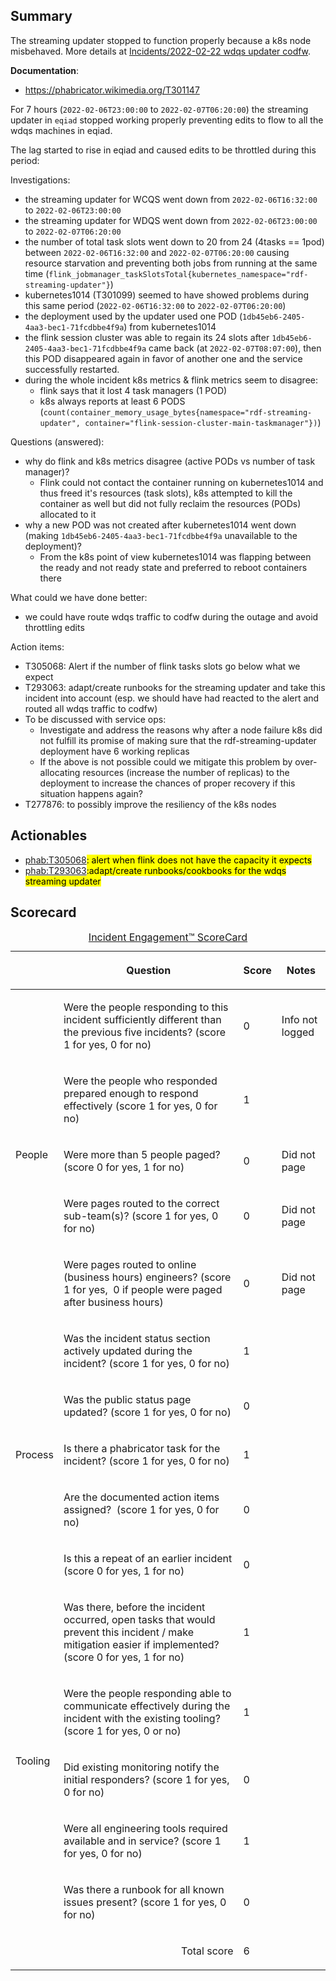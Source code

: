 {{irdoc|status=review}}

==Summary==
{{Incident scorecard
| task = T301147
| paged-num = 0
| responders-num = 0
| coordinators = 0
| start = 2022-02-06 23:00:00
| end = 2022-02-07 06:20:00
| metrics = WDQS Updater Lag, Wikidata MaxLag
| impact = For about 7 hours, WDQS updates failed to be processed. As a consequence, bots and tools were unable to edit Wikidata during this time.
}}
The streaming updater stopped to function properly because a k8s node misbehaved. More details at [[Incidents/2022-02-22 wdqs updater codfw]].

'''Documentation''':
*https://phabricator.wikimedia.org/T301147
For 7 hours (<code>2022-02-06T23:00:00</code> to <code>2022-02-07T06:20:00</code>) the streaming updater in <code>eqiad</code> stopped working properly preventing edits to flow to all the wdqs machines in eqiad.

The lag started to rise in eqiad and caused edits to be throttled during this period:

Investigations:

* the streaming updater for WCQS went down from <code>2022-02-06T16:32:00</code> to <code>2022-02-06T23:00:00</code>
* the streaming updater for WDQS went down from <code>2022-02-06T23:00:00</code> to <code>2022-02-07T06:20:00</code>
* the number of total task slots went down to 20 from 24 (4tasks == 1pod) between <code>2022-02-06T16:32:00</code> and <code>2022-02-07T06:20:00</code> causing resource starvation and preventing both jobs from running at the same time (<code>flink_jobmanager_taskSlotsTotal{kubernetes_namespace="rdf-streaming-updater"}</code>)
* kubernetes1014 (T301099) seemed to have showed problems during this same period (<code>2022-02-06T16:32:00</code> to <code>2022-02-07T06:20:00</code>)
* the deployment used by the updater used one POD (<code>1db45eb6-2405-4aa3-bec1-71fcdbbe4f9a</code>) from kubernetes1014
* the flink session cluster was able to regain its 24 slots after <code>1db45eb6-2405-4aa3-bec1-71fcdbbe4f9a</code> came back (at <code>2022-02-07T08:07:00</code>), then this POD disappeared again in favor of another one and the service successfully restarted.
* during the whole incident k8s metrics & flink metrics seem to disagree:
** flink says that it lost 4 task managers (1 POD)
** k8s always reports at least 6 PODS (<code>count(container_memory_usage_bytes{namespace="rdf-streaming-updater", container="flink-session-cluster-main-taskmanager"})</code>)

Questions (answered):

* why do flink and k8s metrics disagree (active PODs vs number of task manager)?
** Flink could not contact the container running on kubernetes1014 and thus freed it's resources (task slots), k8s attempted to kill the container as well but did not fully reclaim the resources (PODs) allocated to it
* why a new POD was not created after kubernetes1014 went down (making <code>1db45eb6-2405-4aa3-bec1-71fcdbbe4f9a</code> unavailable to the deployment)?
** From the k8s point of view kubernetes1014 was flapping between the ready and not ready state and preferred to reboot containers there

What could we have done better:

* we could have route wdqs traffic to codfw during the outage and avoid throttling edits

Action items:

* T305068: Alert if the number of flink tasks slots go below what we expect
* T293063: adapt/create runbooks for the streaming updater and take this incident into account (esp. we should have had reacted to the alert and routed all wdqs traffic to codfw)
* To be discussed with service ops:
** Investigate and address the reasons why after a node failure k8s did not fulfill its promise of making sure that the rdf-streaming-updater deployment have 6 working replicas
** If the above is not possible could we mitigate this problem by over-allocating resources (increase the number of replicas) to the deployment to increase the chances of proper recovery if this situation happens again?
* T277876: to possibly improve the resiliency of the k8s nodes

==Actionables==
*[[phab:T305068]]<mark>: alert when flink does not have the capacity it expects</mark>
*[[phab:T293063]]<mark>:adapt/create runbooks/cookbooks for the wdqs streaming updater</mark>

==Scorecard==

{| class="wikitable"
|+[[Incident Scorecard|Incident Engagement™  ScoreCard]]
!
!Question
!Score
!Notes
|-
! rowspan="5" |People
|Were the people responding to this incident sufficiently different than the previous five incidents? (score 1 for yes, 0 for no)
|0
|Info not logged
|-
|Were the people who responded prepared enough to respond effectively (score 1 for yes, 0 for no)
|1
|
|-
|Were more than 5 people paged? (score 0 for yes, 1 for no)
|0
|Did not page
|-
|Were pages routed to the correct sub-team(s)? (score 1 for yes, 0 for no)
|0
|Did not page
|-
|Were pages routed to online (business hours) engineers? (score 1 for yes,  0 if people were paged after business hours)
|0
|Did not page
|-
! rowspan="5" |Process
|Was the incident status section actively updated during the incident? (score 1 for yes, 0 for no)
|1
|
|-
|Was the public status page updated? (score 1 for yes, 0 for no)
|0
|
|-
|Is there a phabricator task for the incident? (score 1 for yes, 0 for no)
|1
|
|-
|Are the documented action items assigned?  (score 1 for yes, 0 for no)
|0
|
|-
|Is this a repeat of an earlier incident (score 0 for yes, 1 for no)
|0
|
|-
! rowspan="5" |Tooling
|Was there, before the incident occurred, open tasks that would prevent this incident / make mitigation easier if implemented? (score 0 for yes, 1 for no)
|1
|
|-
|Were the people responding able to communicate effectively during the incident with the existing tooling? (score 1 for yes, 0 or no)
|1
|
|-
|Did existing monitoring notify the initial responders? (score 1 for yes, 0 for no)
|0
|
|-
|Were all engineering tools required available and in service? (score 1 for yes, 0 for no)
|1
|
|-
|Was there a runbook for all known issues present? (score 1 for yes, 0 for no)
|0
|
|-
! colspan="2" align="right" |Total score
|6
|
|}